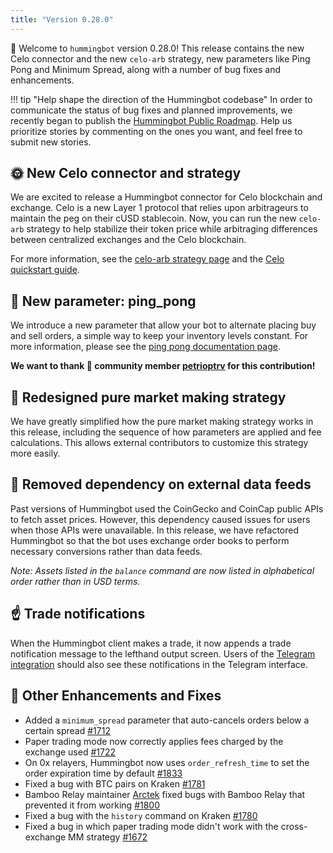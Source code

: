 ```yaml
---
title: "Version 0.28.0"
---
```


🚀 Welcome to `hummingbot` version 0.28.0! This release contains the new Celo connector and the new `celo-arb` strategy, new parameters like Ping Pong and Minimum Spread, along with a number of bug fixes and enhancements.

!!! tip "Help shape the direction of the Hummingbot codebase"
In order to communicate the status of bug fixes and planned improvements, we recently began to publish the [Hummingbot Public Roadmap](https://github.com/CoinAlpha/hummingbot/projects/2). Help us prioritize stories by commenting on the ones you want, and feel free to submit new stories.

## 🌞 New Celo connector and strategy

We are excited to release a Hummingbot connector for Celo blockchain and exchange. Celo is a new Layer 1 protocol that relies upon arbitrageurs to maintain the peg on their cUSD stablecoin. Now, you can run the new `celo-arb` strategy to help stabilize their token price while arbitraging differences between centralized exchanges and the Celo blockchain.

For more information, see the [celo-arb strategy page](/strategies/celo-arb) and the [Celo quickstart guide](/strategies/celo-arb/#setup).

## 🏓 New parameter: ping_pong

We introduce a new parameter that allow your bot to alternate placing buy and sell orders, a simple way to keep your inventory levels constant. For more information, please see the [ping pong documentation page](/strategies/ping-pong/).

**We want to thank 🙏 community member [petrioptrv](https://github.com/petioptrv) for this contribution!**

## 🔄 Redesigned pure market making strategy

We have greatly simplified how the pure market making strategy works in this release, including the sequence of how parameters are applied and fee calculations. This allows external contributors to customize this strategy more easily.

## 📡 Removed dependency on external data feeds

Past versions of Hummingbot used the CoinGecko and CoinCap public APIs to fetch asset prices. However, this dependency caused issues for users when those APIs were unavailable. In this release, we have refactored Hummingbot so that the bot uses exchange order books to perform necessary conversions rather than data feeds.

_Note: Assets listed in the `balance` command are now listed in alphabetical order rather than in USD terms._

## ☝️ Trade notifications

When the Hummingbot client makes a trade, it now appends a trade notification message to the lefthand output screen. Users of the [Telegram integration](/features/telegram/) should also see these notifications in the Telegram interface.

## 🐞 Other Enhancements and Fixes

- Added a `minimum_spread` parameter that auto-cancels orders below a certain spread [#1712](https://github.com/CoinAlpha/hummingbot/issues/1712)
- Paper trading mode now correctly applies fees charged by the exchange used [#1722](https://github.com/CoinAlpha/hummingbot/issues/1722)
- On 0x relayers, Hummingbot now uses `order_refresh_time` to set the order expiration time by default [#1833](https://github.com/CoinAlpha/hummingbot/issues/1833)
- Fixed a bug with BTC pairs on Kraken [#1781](https://github.com/CoinAlpha/hummingbot/pull/1781)
- Bamboo Relay maintainer [Arctek](https://github.com/Arctek) fixed bugs with Bamboo Relay that prevented it from working [#1800](https://github.com/CoinAlpha/hummingbot/pull/1800)
- Fixed a bug with the `history` command on Kraken [#1780](https://github.com/CoinAlpha/hummingbot/issues/1780)
- Fixed a bug in which paper trading mode didn't work with the cross-exchange MM strategy [#1672](https://github.com/CoinAlpha/hummingbot/issues/1672)

